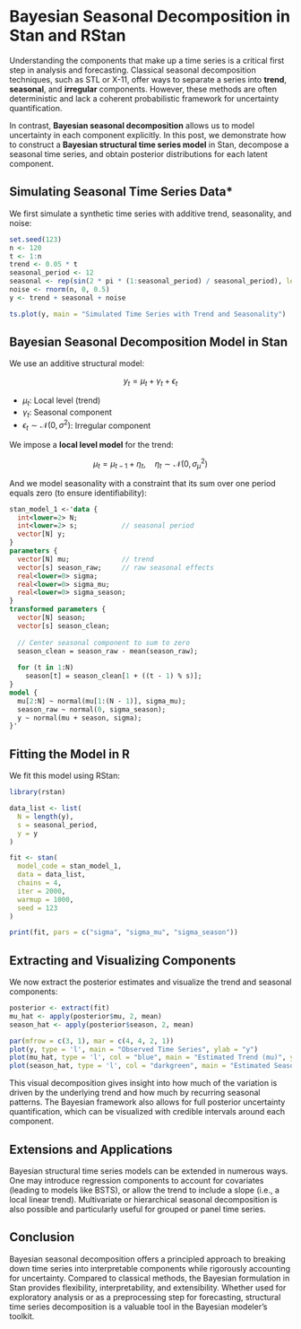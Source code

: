 # Bayesian Seasonal Decomposition in Stan and RStan

Understanding the components that make up a time series is a critical first step in analysis and forecasting. Classical seasonal decomposition techniques, such as STL or X-11, offer ways to separate a series into **trend**, **seasonal**, and **irregular** components. However, these methods are often deterministic and lack a coherent probabilistic framework for uncertainty quantification.

In contrast, **Bayesian seasonal decomposition** allows us to model uncertainty in each component explicitly. In this post, we demonstrate how to construct a **Bayesian structural time series model** in Stan, decompose a seasonal time series, and obtain posterior distributions for each latent component.


##  Simulating Seasonal Time Series Data* 

We first simulate a synthetic time series with additive trend, seasonality, and noise:

```r
set.seed(123)
n <- 120
t <- 1:n
trend <- 0.05 * t
seasonal_period <- 12
seasonal <- rep(sin(2 * pi * (1:seasonal_period) / seasonal_period), length.out = n)
noise <- rnorm(n, 0, 0.5)
y <- trend + seasonal + noise

ts.plot(y, main = "Simulated Time Series with Trend and Seasonality")
```



##  Bayesian Seasonal Decomposition Model in Stan 

We use an additive structural model:

$$
y_t = \mu_t + \gamma_t + \epsilon_t
$$

* $\mu_t$: Local level (trend)
* $\gamma_t$: Seasonal component
* $\epsilon_t \sim \mathcal{N}(0, \sigma^2)$: Irregular component

We impose a **local level model** for the trend:

$$
\mu_t = \mu_{t-1} + \eta_t, \quad \eta_t \sim \mathcal{N}(0, \sigma_{\mu}^2)
$$

And we model seasonality with a constraint that its sum over one period equals zero (to ensure identifiability):

```stan
stan_model_1 <-'data {
  int<lower=2> N;
  int<lower=2> s;           // seasonal period
  vector[N] y;
}
parameters {
  vector[N] mu;             // trend
  vector[s] season_raw;     // raw seasonal effects
  real<lower=0> sigma;
  real<lower=0> sigma_mu;
  real<lower=0> sigma_season;
}
transformed parameters {
  vector[N] season;
  vector[s] season_clean;
  
  // Center seasonal component to sum to zero
  season_clean = season_raw - mean(season_raw);
  
  for (t in 1:N)
    season[t] = season_clean[1 + ((t - 1) % s)];
}
model {
  mu[2:N] ~ normal(mu[1:(N - 1)], sigma_mu);
  season_raw ~ normal(0, sigma_season);
  y ~ normal(mu + season, sigma);
}'
```



##  Fitting the Model in R 

We fit this model using RStan:

```r
library(rstan)

data_list <- list(
  N = length(y),
  s = seasonal_period,
  y = y
)

fit <- stan(
  model_code = stan_model_1,
  data = data_list,
  chains = 4,
  iter = 2000,
  warmup = 1000,
  seed = 123
)

print(fit, pars = c("sigma", "sigma_mu", "sigma_season"))
```



## Extracting and Visualizing Components

We now extract the posterior estimates and visualize the trend and seasonal components:

```r
posterior <- extract(fit)
mu_hat <- apply(posterior$mu, 2, mean)
season_hat <- apply(posterior$season, 2, mean)

par(mfrow = c(3, 1), mar = c(4, 4, 2, 1))
plot(y, type = 'l', main = "Observed Time Series", ylab = "y")
plot(mu_hat, type = 'l', col = "blue", main = "Estimated Trend (mu)", ylab = "mu_t")
plot(season_hat, type = 'l', col = "darkgreen", main = "Estimated Seasonal Component", ylab = "season_t")
```

This visual decomposition gives insight into how much of the variation is driven by the underlying trend and how much by recurring seasonal patterns. The Bayesian framework also allows for full posterior uncertainty quantification, which can be visualized with credible intervals around each component.



## Extensions and Applications 

Bayesian structural time series models can be extended in numerous ways. One may introduce regression components to account for covariates (leading to models like BSTS), or allow the trend to include a slope (i.e., a local linear trend). Multivariate or hierarchical seasonal decomposition is also possible and particularly useful for grouped or panel time series.



## Conclusion 

Bayesian seasonal decomposition offers a principled approach to breaking down time series into interpretable components while rigorously accounting for uncertainty. Compared to classical methods, the Bayesian formulation in Stan provides flexibility, interpretability, and extensibility. Whether used for exploratory analysis or as a preprocessing step for forecasting, structural time series decomposition is a valuable tool in the Bayesian modeler’s toolkit.
